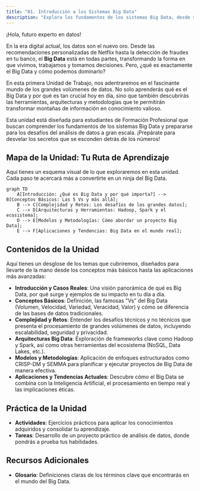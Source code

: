 ```yaml
---
title: "01. Introducción a los Sistemas Big Data"
description: "Explora los fundamentos de los sistemas Big Data, desde sus conceptos básicos hasta las arquitecturas y metodologías clave para su gestión y análisis."
---
```

¡Hola, futuro experto en datos!

En la era digital actual, los datos son el nuevo oro. Desde las recomendaciones personalizadas de Netflix hasta la detección de fraudes en tu banco, el **Big Data** está en todas partes, transformando la forma en que vivimos, trabajamos y tomamos decisiones. Pero, ¿qué es exactamente el Big Data y cómo podemos dominarlo?

En esta primera Unidad de Trabajo, nos adentraremos en el fascinante mundo de los grandes volúmenes de datos. No solo aprenderás qué es el Big Data y por qué es tan crucial hoy en día, sino que también descubrirás las herramientas, arquitecturas y metodologías que te permitirán transformar montañas de información en conocimiento valioso.

Esta unidad está diseñada para estudiantes de Formación Profesional que buscan comprender los fundamentos de los sistemas Big Data y prepararse para los desafíos del análisis de datos a gran escala. ¡Prepárate para desvelar los secretos que se esconden detrás de los números!

## Mapa de la Unidad: Tu Ruta de Aprendizaje

Aquí tienes un esquema visual de lo que exploraremos en esta unidad. Cada paso te acercará más a convertirte en un ninja del Big Data.

```mermaid
graph TD
    A[Introducción: ¿Qué es Big Data y por qué importa?] --> B[Conceptos Básicos: Las 5 Vs y más allá];
    B --> C[Complejidad y Retos: Los desafíos de los grandes datos];
    C --> D[Arquitecturas y Herramientas: Hadoop, Spark y el ecosistema];
    D --> E[Modelos y Metodologías: Cómo abordar un proyecto Big Data];
    E --> F[Aplicaciones y Tendencias: Big Data en el mundo real];
```

## Contenidos de la Unidad

Aquí tienes un desglose de los temas que cubriremos, diseñados para llevarte de la mano desde los conceptos más básicos hasta las aplicaciones más avanzadas:

- **Introducción y Casos Reales**: Una visión panorámica de qué es Big Data, por qué surge y ejemplos de su impacto en tu día a día.
- **Conceptos Básicos**: Definición, las famosas "Vs" del Big Data (Volumen, Velocidad, Variedad, Veracidad, Valor) y cómo se diferencia de las bases de datos tradicionales.
- **Complejidad y Retos**: Entender los desafíos técnicos y no técnicos que presenta el procesamiento de grandes volúmenes de datos, incluyendo escalabilidad, seguridad y privacidad.
- **Arquitecturas Big Data**: Exploración de frameworks clave como Hadoop y Spark, así como otras herramientas del ecosistema (NoSQL, Data Lakes, etc.).
- **Modelos y Metodologías**: Aplicación de enfoques estructurados como CRISP-DM y SEMMA para planificar y ejecutar proyectos de Big Data de manera efectiva.
- **Aplicaciones y Tendencias Actuales**: Descubre cómo el Big Data se combina con la Inteligencia Artificial, el procesamiento en tiempo real y las implicaciones éticas.

## Práctica de la Unidad

- **Actividades**: Ejercicios prácticos para aplicar los conocimientos adquiridos y consolidar tu aprendizaje.
- **Tareas**: Desarrollo de un proyecto práctico de análisis de datos, donde pondrás a prueba tus habilidades.

## Recursos Adicionales

- **Glosario**: Definiciones claras de los términos clave que encontrarás en el mundo del Big Data.
